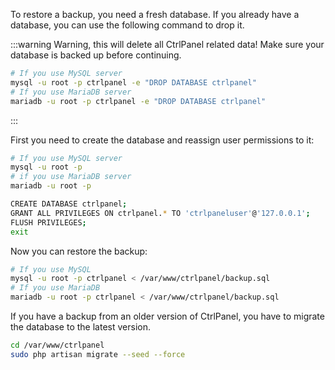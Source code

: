 To restore a backup, you need a fresh database. If you already have a database, you can use the following command to drop it.

:::warning
Warning, this will delete all CtrlPanel related data! Make sure your database is backed up before continuing.

```bash
# If you use MySQL server
mysql -u root -p ctrlpanel -e "DROP DATABASE ctrlpanel"
# If you use MariaDB server
mariadb -u root -p ctrlpanel -e "DROP DATABASE ctrlpanel"
```
:::

First you need to create the database and reassign user permissions to it:

```bash
# If you use MySQL server
mysql -u root -p
# if you use MariaDB server
mariadb -u root -p

CREATE DATABASE ctrlpanel;
GRANT ALL PRIVILEGES ON ctrlpanel.* TO 'ctrlpaneluser'@'127.0.0.1';
FLUSH PRIVILEGES;
exit
```

Now you can restore the backup:

```bash
# If you use MySQL
mysql -u root -p ctrlpanel < /var/www/ctrlpanel/backup.sql
# If you use MariaDB
mariadb -u root -p ctrlpanel < /var/www/ctrlpanel/backup.sql
```

If you have a backup from an older version of CtrlPanel, you have to migrate the database to the latest version.

```bash
cd /var/www/ctrlpanel
sudo php artisan migrate --seed --force
```